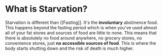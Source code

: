 # What is Starvation?

Starvation is different than [[Fasting]]. It's the **involuntary** abstinence food. This happens beyond the fasting period which is when you've used almost all of your fat stores and sources of food are little to none. This means that there is absolutely no food around anywhere, no grocery stores, no convenience stores, just **no accessible sources of food**. This is where the body starts shutting down and the risk of death is much higher. 